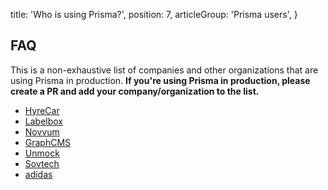   title: 'Who is using Prisma?',
  position: 7,
  articleGroup: 'Prisma users',
}

## FAQ

This is a non-exhaustive list of companies and other organizations that are using Prisma in production. **If you're using Prisma in production, please create a PR and add your company/organization to the list.**

- [HyreCar](https://www.hyrecar.com/)
- [Labelbox](https://www.labelbox.com/)
- [Novvum](http://novvum.io/)
- [GraphCMS](https://graphcms.com)
- [Unmock](https://www.unmock.io/)
- [Sovtech](https://sov.tech/)
- [adidas](https://www.adidas.com/)
